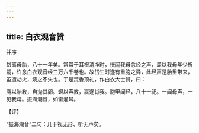 ```yaml
---
---
---
```

title: 白衣观音赞
---



并序





岱离母胎，八十一年矣。常常于耳根清净时，恍闻我母念经之声，盖以我母年少祈嗣，许念白衣观音经三万六千卷也。故岱生时遂有重胞之异，此经声是胎里带来，虽遭劫火，烧之不失也。于是焚香顶礼，作白衣大士赞，曰：

鹰以胎教，自抛其卵。螟以声教，赢遂肖我。胞里闻经，八十一祀。一闻母声，一见我母。振海潮音，如雷灌耳。

【评】

“振海潮音”二句：几于视无形、听无声矣。